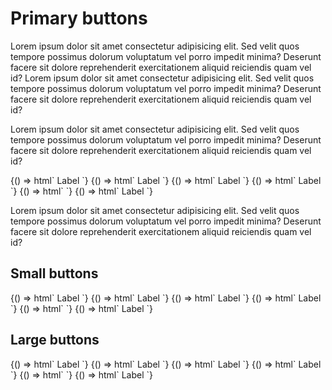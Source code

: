 
<Meta title="Buttons|Primary" component='t-button' />

# Primary buttons

Lorem ipsum dolor sit amet consectetur adipisicing elit. Sed velit quos tempore possimus dolorum voluptatum vel porro impedit minima? Deserunt facere sit dolore reprehenderit exercitationem aliquid reiciendis quam vel id? Lorem ipsum dolor sit amet consectetur adipisicing elit. Sed velit quos tempore possimus dolorum voluptatum vel porro impedit minima? Deserunt facere sit dolore reprehenderit exercitationem aliquid reiciendis quam vel id?

Lorem ipsum dolor sit amet consectetur adipisicing elit. Sed velit quos tempore possimus dolorum voluptatum vel porro impedit minima? Deserunt facere sit dolore reprehenderit exercitationem aliquid reiciendis quam vel id?

<Preview>
  <Story name="with label">
    {() => html`
      <t-button>Label</t-button>
    `}
  </Story>
  <Story name="with label and left icon">
    {() => html`
      <t-button>
        <t-icon slot="l-icon" glyph="info"></t-icon>
        Label
      </t-button>
    `}
  </Story>
  <Story name="with label and right icon">
    {() => html`
      <t-button>
        Label
        <t-icon slot="r-icon" glyph="arrow_drop_down"></t-icon>
      </t-button>
    `}
  </Story>
  <Story name="with label and both icons">
    {() => html`
      <t-button>
        <t-icon slot="l-icon" glyph="info"></t-icon>
        Label
        <t-icon slot="r-icon" glyph="arrow_drop_down"></t-icon>
      </t-button>
    `}
  </Story>
  <Story name="icon without label">
    {() => html`
      <t-button iconOnly="true">
        <t-icon glyph="info"></t-icon>
      </t-button>
    `}
  </Story>
  <Story name="icon with label">
    {() => html`
      <t-button>Label</t-button>
    `}
  </Story>
</Preview>

Lorem ipsum dolor sit amet consectetur adipisicing elit. Sed velit quos tempore possimus dolorum voluptatum vel porro impedit minima? Deserunt facere sit dolore reprehenderit exercitationem aliquid reiciendis quam vel id?

## Small buttons

<Preview>
  <Story name="sm with label">
    {() => html`
      <t-button size="small">Label</t-button>
    `}
  </Story>
  <Story name="sm with label and left icon">
    {() => html`
      <t-button size="small">
        <t-icon slot="l-icon" glyph="info"></t-icon>
        Label
      </t-button>
    `}
  </Story>
  <Story name="sm with label and right icon">
    {() => html`
      <t-button size="small">
        Label
        <t-icon slot="r-icon" glyph="arrow_drop_down"></t-icon>
      </t-button>
    `}
  </Story>
  <Story name="sm with label and both icons">
    {() => html`
      <t-button size="small">
        <t-icon slot="l-icon" glyph="info"></t-icon>
        Label
        <t-icon slot="r-icon" glyph="arrow_drop_down"></t-icon>
      </t-button>
    `}
  </Story>
  <Story name="sm icon without label">
    {() => html`
      <t-button size="small" iconOnly="true">
        <t-icon glyph="info"></t-icon>
      </t-button>
    `}
  </Story>
  <Story name="sm icon with label">
    {() => html`
      <t-button size="small">Label</t-button>
    `}
  </Story>
</Preview>

## Large buttons

<Preview>
  <Story name="lg with label">
    {() => html`
      <t-button size="large">Label</t-button>
    `}
  </Story>
  <Story name="lg with label and left icon">
    {() => html`
      <t-button size="large">
        <t-icon slot="l-icon" glyph="info"></t-icon>
        Label
      </t-button>
    `}
  </Story>
  <Story name="lg with label and right icon">
    {() => html`
      <t-button size="large">
        Label
        <t-icon slot="r-icon" glyph="arrow_drop_down"></t-icon>
      </t-button>
    `}
  </Story>
  <Story name="lg with label and both icons">
    {() => html`
      <t-button size="large">
        <t-icon slot="l-icon" glyph="info"></t-icon>
        Label
        <t-icon slot="r-icon" glyph="arrow_drop_down"></t-icon>
      </t-button>
    `}
  </Story>
  <Story name="lg icon without label">
    {() => html`
      <t-button size="large" iconOnly="true">
        <t-icon glyph="info"></t-icon>
      </t-button>
    `}
  </Story>
  <Story name="lg icon with label">
    {() => html`
      <t-button size="large">Label</t-button>
    `}
  </Story>
</Preview>
